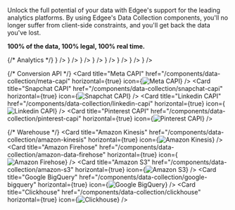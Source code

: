 Unlock the full potential of your data with Edgee's support for the leading analytics platforms.
By using Edgee's Data Collection components, you'll no longer suffer from client-side constraints,
and you'll get back the data you've lost.

**100% of the data, 100% legal, 100% real time.**

<CardGroup cols={2}>
  {/* Analytics */}
  <Card title="Google Analytics 4 (GA4)" href="/components/data-collection/google-analytics" horizontal={true} icon={<img src="/images/logos/ga4.svg" alt="Google Analytics 4" />} />
  <Card title="Piano analytics" href="/components/data-collection/piano-analytics" horizontal={true} icon={<img src="/images/logos/piano-analytics.svg" alt="Piano analytics" />} />
  <Card title="Amplitude" href="/components/data-collection/amplitude" horizontal={true} icon={<img src="/images/logos/amplitude.svg" alt="Amplitude" />} />
  <Card title="Eulerian" href="/components/data-collection/eulerian" horizontal={true} icon={<img src="/images/logos/eulerian.svg" alt="Eulerian" />} />
  <Card title="Plausible" href="/components/data-collection/plausible" horizontal={true} icon={<img src="/images/logos/plausible.svg" alt="Plausible" />} />
  <Card title="Posthog" href="/components/data-collection/posthog" horizontal={true} icon={<img src="/images/logos/posthog.svg" alt="Posthog" />} />
  <Card title="Woopra" href="/components/data-collection/woopra" horizontal={true} icon={<img src="/images/logos/woopra.svg" alt="Woopra" />} />
  <Card title="Segment" href="/components/data-collection/segment" horizontal={true} icon={<img src="/images/logos/segment.svg" alt="Segment" />} />

  {/* Conversion API  */}
  <Card title="Meta CAPI" href="/components/data-collection/meta-capi" horizontal={true} icon={<img src="/images/logos/meta.svg" alt="Meta CAPI" />} /> 
  <Card title="Snapchat CAPI" href="/components/data-collection/snapchat-capi" horizontal={true} icon={<img src="/images/logos/snapchat.svg" alt="Snapchat CAPI"/>} />
  <Card title="Linkedin CAPI" href="/components/data-collection/linkedin-capi" horizontal={true} icon={<img src="/images/logos/linkedin.svg" alt="Linkedin CAPI" />} />
  <Card title="Pinterest CAPI" href="/components/data-collection/pinterest-capi" horizontal={true} icon={<img src="/images/logos/pinterest.svg" alt="Pinterest CAPI" />} />

  {/* Warehouse */}
  <Card title="Amazon Kinesis" href="/components/data-collection/amazon-kinesis" horizontal={true} icon={<img src="/images/logos/amazon-kinesis.svg" alt="Amazon Kinesis" />} />
  <Card title="Amazon Firehose" href="/components/data-collection/amazon-data-firehose" horizontal={true} icon={<img src="/images/logos/amazon-firehose.svg" alt="Amazon Firehose" />} />
  <Card title="Amazon S3" href="/components/data-collection/amazon-s3" horizontal={true} icon={<img src="/images/logos/amazon-s3.svg" alt="Amazon S3" />} />
  <Card title="Google BigQuery" href="/components/data-collection/google-bigquery" horizontal={true} icon={<img src="/images/logos/bigquery.svg" alt="Google BigQuery" />} />
  <Card title="Clickhouse" href="/components/data-collection/clickhouse" horizontal={true} icon={<img src="/images/logos/clickhouse.svg" alt="Clickhouse" />} />
</CardGroup>

